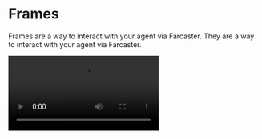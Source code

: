 
# Frames

Frames are a way to interact with your agent via Farcaster. They are a way to interact with your agent via Farcaster.

<Video src="/videos/frames.mp4" />

## Framekit

Framekit is a way to generate dynamic urls for your agent. They can work on Browsers or in a frame rendering environment.

<CustomHomePage.TileGrid3>
  <CustomHomePage.Tile
    href="/plugins/framekit"
    title="Framekit"
    description="A kit for generating dynamic urls."
    icon="🖼️"
  />
</CustomHomePage.TileGrid3>
